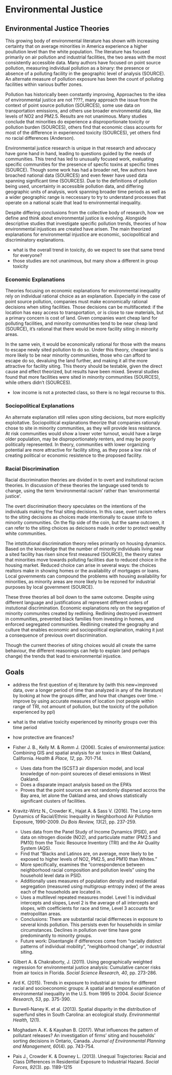 <!--
This is for including Chapter 1.  Notice that it's also good practice to name your chunk.  This will help you debug potential issues as you knit.  The chunk above is called intro and the one below is called chapter1.  Feel free to change the name of the Rmd file as you wish, but don't forget to change it here from chap1.Rmd.
-->

<!--
The {#rmd-basics} text after the chapter declaration will allow us to link throughout the document back to the beginning of Chapter 1.  These labels will automatically be generated (if not specified) by changing the spaces to hyphens and capital letters to lowercase.  Look for the reference to this label at the beginning of Chapter 2.
-->

# Environmental Justice {#env_justice}

## Environmental Justice Theories
This growing body of environmental literature has shown with increasing certainty that on average minorities in America experience a higher poullution level than the white population. The literature has focused primarily on air pollution and industrial facilities, the two areas with the most consistently accessible data. Many authors have focused on point source pollution, measuring individual pollution as a binary: the presence or absence of a polluting facility in the geographic level of analysis (SOURCE). An alternate measure of pollution exposure has been the count of polluting facilities within various buffer zones.

Pollution has historically been constantly improving,  Approaches to the idea of environmental justice are not ????, many approach the issue from the context of point source pollution (SOURCES), some use data on transportation emissions, and others use broader environmental data, like levels of NO2 and PM2.5. Results are not unanimous. Many studies conclude that minorities do experience a disproportionate toxicity or pollution burden (SOURCES), others find that economic class accounts for most of the difference in experienced toxicity (SOURCES), yet others find no racial differences (Anderson). 

Environmental justice research is unique in that research and advocacy have gone hand in hand, leading to questions guided by the needs of communities. This trend has led to unusually focused work, evaluating specific communities for the presence of specfic toxins at specific times (SOURCE). Though some work has had a broader net, few authors have broached national data (SOURCES) and even fewer have used data spanning significant time (SOURCES). Due to the definitions of pollution being used, uncertainty in accessible pollution data, and differing geographic units of analysis, work spanning broader time periods as well as a wider geographic range is neccessary to try to understand processes that operate on a national scale that lead to environmental inequality.

Despite differing conclusions from the collective body of research, how we define and think about environmental justice is evolving. Alongside descriptive studies that investigate specific pollution trends, theories of how environmental injustices are created have arisen. The main theorized explanations for environmental injustice are economic, sociopolitical and discriminatory explanations. 

- what is the overall trend in toxicity, do we expect to see that same trend for everyone?
- those studies are not unanimous, but many show a different in group toxicity

### Economic Explanations

Theories focusing on economic explanations for environmental inequality rely on individual rational choice as an explanation. Especially in the case of point source pollution, companies must make economically rational decisions when siting facilities. Those decisions can be multifaceted: if the location has easy access to transportation, or is close to raw materials, but a primary concern is cost of land. Given companies want cheap land for polluting facilities, and minority communities tend to be near cheap land (SOURCE), it's rational that there would be more facility siting in minority areas. 

In the same vein, it would be economically rational for those with the means to escape newly sited pollution to do so. Under this theory, cheaper land is more likely to be near minority communities, those who can afford to escape do so, devaluing the land further, and making it all the more attractive for facility siting. This theory should be testable, given the direct cause and effect theorized, but results have been mixed. Several studies found that more facilities were sited in minority communities (SOURCES), while others didn't (SOURCES).

- low income is not a protected class, so there is no legal recourse to this. 

### Sociopolitical Explanations

An alternate explanation still relies upon siting decisions, but more explicitly exploitative. Sociopolitical explanations theorize that companies rationaly chose to site in minority communities, as they will provide less resistance. At risk communities would show a lower voter turnout, would have a large older population, may be disproportionately renters, and may be poorly politically represented. In theory, communities with lower organizing potential are more attractive for facility siting, as they pose a low risk of creating political or economic resistence to the proposed facility. 

### Racial Discrimination

Racial discrimination theories are divided in to overt and insitutional racism theories. In discussion of these theories the language used tends to change, using the term 'environmental racism' rather than 'environmental justice'. 

The overt discrimination theory speculates on the intentions of the individuals making the final siting decisions. In this case, overt racism refers to the siting decisions as choices made intentionally to cause strife to minority communities. On the flip side of the coin, but the same outcoem, it can refer to the siting choices as deicisons made in order to protect wealthy white communities. 

The intstitutional discrimination theory relies primarily on housing dynamics. Based on the knowledge that the number of minority individuals living near a sited facility has risen since first measured (SOURCE), the theory states that minorities move towards polluting facilities due to reduced choice in the housing market. Reduced choice can arise in several ways: the choices realtors make in showing homes or the availability of mortgages or loans. Local governments can compound the problems with housing availability for minorities, as minority areas are more likely to be rezoned for industrial purposes by local government (SOURCE). 

These three theories all boil down to the same outcome. Despite using different language and justifications all represent different orders of instutional discrimination. Economic explanations rely on the segregation of minority communites created by redlining. Redlining destroyed investment in communities, prevented black families from investing in homes, and enforced segregated communities. Redlining created the geography and culture that enables economic and sociopolitical explanation, making it just a consequence of previous overt discrimination.

Though the current theories of siting choices would all create the same behaviour, the different reasonings can help to explain (and perhaps change) the trends that lead to environmental injustice. 


## Goals 
- address the first question of ej literature by (with this new+improved data, over a longer period of time than analyzed in any of the literature) by looking at how the groups differ, and how that changes over time.
-improve by using accurate measures of location (not people within range of TRI, not amount of pollution, but the toxicity of the pollution experienced by ppl)
- what is the relative toxicity experienced by minority groups over this time period
- how protective are finances?

* Fisher J. B., Kelly M. & Romm J. (2006). Scales of environmental justice: Combining GIS and spatial analysis for air toxics in West Oakland, California. *Health & Place, 12*, pp. 701-714.
    * Uses data from the ISCST3 air dispersion model, and local knowledge of non-point soureces of diesel emissions in West Oakland.
    * Does a disparate impact analysis based on the EPA's 
    * Proves that the point sources are not randomly dispersed accros the Bay area, let alone the Oakland area, and shows statistically significant clusters of facilities. 

* Kravitz-Wirtz N., Crowder K., Hajat A. & Sass V. (2016). The Long-term Dynamics of Racial/Ethnic Inequality in Neighborhood Air Pollution Exposure, 1990-2009. *Du Bois Review, 13*(2), pp. 237-259.
    * Uses data from the Panel Study of Income Dynamics (PSID), and data on nitrogen dioxide (NO2), and particulate matter (PM2.5 and PM10) from the Toxic Resource Inventory (TRI) and the Air Quality System (AQS).
    * Find that "Blacks and Latinos are, on average, more likely to be exposed to higher levels of NO2, PM2.5, and PM10 than Whites."
    * More specifically, examines the "correspondence between neighborhood racial composition and pollution levels" using the household level data in PSID.
    * Additionally uses measures of population density and residential segregation (measured using multigroup entropy index) of the areas each of the households are located in. 
    * Uses a multilevel repeated measures model. Level 1 is individual intercepts and slopes, Level 2 is the average of all intercepts and slopes, with coefficients for race and time, Level 3 accounts for metropolitan areas. 
    * Conclusions: There are substantial racial differneces in exposure to several kinds pollution. This persists even for households in similar circumstances. Declines in pollution over time have gone predominantly to minority groups. 
    * Future work: Disentangle if differences come from "racially distinct patterns of individual mobility", "neighborhood change", or industrial siting. 

* Gilbert A. & Chakraborty, J. (2011). Using geographically weighted regression for environmental justice analysis: Cumulative cancer risks from air toxics in Florida. *Social Science Research, 40*, pp. 273-286.

* Ard K. (2015). Trends in exposure to industrial air toxins for different racial and socioeconomic groups: A spatial and temporal examination of environmental inequality in the U.S. from 1995 to 2004. *Social Science Research, 53*, pp. 375-390.

* Burwell-Naney K. et al. (2013). Spatial disparity in the distribution of superfund sites in South Carolina: an ecological study. *Environmental Health, 12*(1).

* Moghadam A. K. & Kayahan B. (2017). What influences the pattern of pollutant releases? An investigation of firms' siting and households' sorting decisions in Ontario, Canada. *Journal of Environmental Planning and Management, 60*(4). pp. 743-754.

* Pais J., Crowder K. & Downey L. (2013). Unequal Trajectories: Racial and Class Differences in Residential Exposure to Industrial Hazard. *Social Forces, 92*(3). pp. 1189-1215
